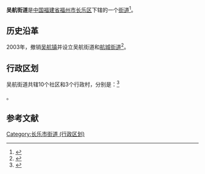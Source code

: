 {{中国乡级行政区
| 行政区全称 = 吴航街道
| 景观照片文件名 = 
| 景观照片描述 = 
| 汉语拼音 = 
| 通用拼音 = 
| 注音符號 = 
| 其它标音类型1 = 
| 其它标音1 = 
| 其它标音类型2 = 
| 其它标音2 = 
| 其它语言类型1 = 
| 其它语言地名1 = 
| 其它语言类型2 = 
| 其它语言地名2 = 
| 上级行政区 = [[福建省|福建省]][[福州市|福州市]][[长乐区|长乐区]]
| 行政区类别 = [[街道办事处|街道办事处]]
| 行政区划代码 = 
| 地理坐标 = 
| 总面积 = 
| 户籍人口 = 
| 户籍人口年份 = 
| 常住人口 = 
| 常住人口年份 = 
| 人口密度 = 
| 行政区划 = 
| 官方网站 = 
| 政府驻地 = 
| 邮政编码 = 350200
| 毗邻行政区 = 
| 位置图文件名 = 
| 位置图描述 = 
}}
'''吴航街道'''是[[中华人民共和国|中国]][[福建省|福建省]][[福州市|福州市]][[长乐区|长乐区]]下辖的一个[[街道|街道]]<ref>{{PRC admin/ref sgc|{{PRC admin/parent|35/01/82/002/000}}}}</ref>。

== 历史沿革 ==
2003年，撤销[[吴航镇|吴航镇]]并设立吴航街道和[[航城街道|航城街道]]<ref>{{cite web|title=福建省人民政府关于长乐市撤销吴航镇设立吴航、航城街道办事处的批复|url=http://www.fujian.gov.cn/zc/zfxxgkl/gkml/jgzz/mzcjbzzc/200805/t20080504_1226345.htm|accessdate=2018-05-15|date=2003-08-08|year=2003|archive-url=https://web.archive.org/web/20180516103435/http://www.fujian.gov.cn/zc/zfxxgkl/gkml/jgzz/mzcjbzzc/200805/t20080504_1226345.htm|archive-date=2018-05-16|dead-url=yes}}</ref>。

== 行政区划 ==

吴航街道共辖10个社区和3个行政村，分别是：<ref>{{PRC admin/ref sgc|35/01/82/001/000}}</ref>

{{PRC admin/children|35/01/82/001/000}}。

== 参考文献 ==
{{Reflist}}

{{长乐市行政区划}}
{{福建小作品}}
[[Category:长乐市街道_(行政区划)|Category:长乐市街道 (行政区划)]]